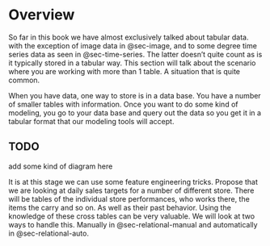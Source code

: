 # Overview {#sec-relational}

So far in this book we have almost exclusively talked about tabular data. with the exception of image data in @sec-image, and to some degree time series data as seen in @sec-time-series. The latter doesn't quite count as is it typically stored in a tabular way. This section will talk about the scenario where you are working with more than 1 table. A situation that is quite common.

When you have data, one way to store is in a data base. You have a number of smaller tables with information. Once you want to do some kind of modeling, you go to your data base and query out the data so you get it in a tabular format that our modeling tools will accept.

::: {.callout-caution}
# TODO

add some kind of diagram here
:::

It is at this stage we can use some feature engineering tricks. Propose that we are looking at daily sales targets for a number of different store. There will be tables of the individual store performances, who works there, the items the carry and so on. As well as their past behavior. Using the knowledge of these cross tables can be very valuable. We will look at two ways to handle this. Manually in @sec-relational-manual and automatically in @sec-relational-auto.
